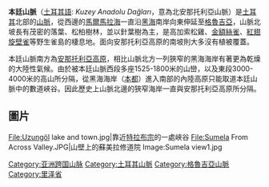 {{Geobox|山脈
| name=本廷山脈
| image=Sumela Showing Location.JPG
| image_caption=本廷山脈懸崖上的[[苏美拉修道院|苏美拉修道院]]
| country={{TUR}}
| country1={{GEO}}
| region_type =
| region=| region1=
| parent=
| border=
| area=
| length= | length_orientation= | width=
| highest=卡奇卡爾山（Kaçkar Dağı）
| highest_elevation=3937
| highest_lat_d=40 |highest_lat_m=50 |highest_lat_s= |highest_lat_NS=N
| highest_long_d=41|highest_long_m=09|highest_long_s=|highest_long_EW=E
| map= | map_caption=
}}

'''本廷山脈'''（[[土耳其語|土耳其語]]: ''Kuzey Anadolu Dağları''，意為北安那托利亞山脈）是[[土耳其|土耳其]]北部的[[山脈|山脈]]，從西邊的[[馬爾馬拉海|馬爾馬拉海]]一直沿[[黑海|黑海]]南岸向東伸延至[[格魯吉亞|格魯吉亞]]，山脈北坡長有茂密的落葉、松柏樹林，並以針葉樹為主，是高加索松雞、[[金額絲雀|金額絲雀]]、[[紅翅旋壁雀|紅翅旋壁雀]]等野生雀島的棲息地。面向安那托利亞高原的南坡則大多沒有植被覆蓋。

本廷山脈南方為[[安那托利亞高原|安那托利亞高原]]，相比山脈北方一列狹窄的黑海海岸有著更為乾燥的大陸性氣候。由於被本廷山脈西段多座1525-1800米的山巒，以及東段3000-4000米的高山所分隔，從黑海海岸（[[本都|本都]]）進入南部的內陸高原只能取道本廷山脈中的數道峽谷。因此歷史上山脈北邊的狹窄海岸一直與安那托利亞高原所分隔。

{{wide image|Pontic Panorama.jpg|1000px|align-cap=center|2007年所攝之本廷山脈全景圖>}}

==圖片==
<gallery>
File:Uzungöl lake and town.jpg|靠近[[特拉布宗|特拉布宗]]的一處峽谷
File:Sumela From Across Valley.JPG|山壁上的蘇美拉修道院
Image:Sumela view1.jpg
</gallery>

{{coord|40|30|N|40|30|E|region:TR_type:mountain|display=title}}
{{Turkey-stub}}

[[Category:亚洲跨国山脉|Category:亚洲跨国山脉]]
[[Category:土耳其山脈|Category:土耳其山脈]]
[[Category:格魯吉亞山脈|Category:格魯吉亞山脈]]
[[Category:里泽省|Category:里泽省]]